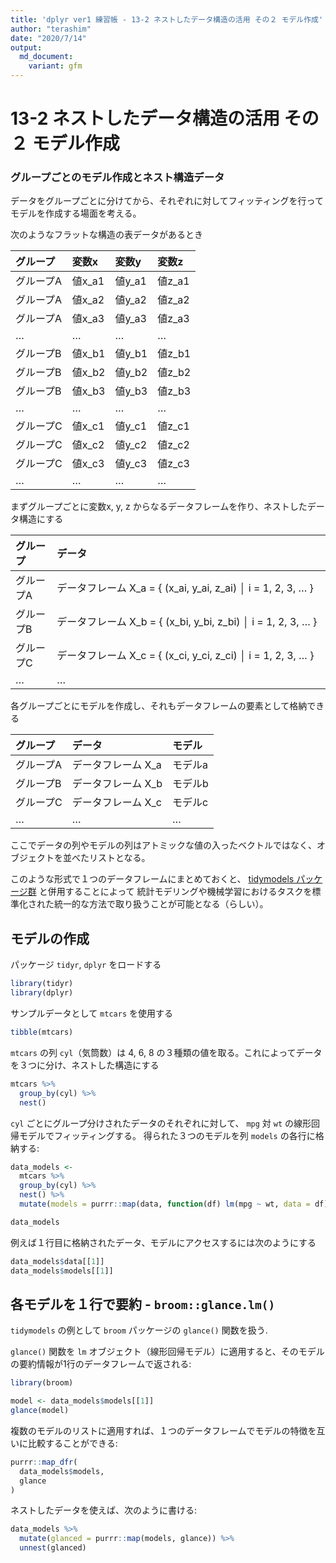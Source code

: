 ```yaml
---
title: 'dplyr ver1 練習帳 - 13-2 ネストしたデータ構造の活用 その２ モデル作成'
author: "terashim"
date: "2020/7/14"
output:
  md_document:
    variant: gfm
---
```


# 13-2 ネストしたデータ構造の活用 その２ モデル作成

### グループごとのモデル作成とネスト構造データ

データをグループごとに分けてから、それぞれに対してフィッティングを行ってモデルを作成する場面を考える。

次のようなフラットな構造の表データがあるとき

グループ  | 変数x  | 変数y  | 変数z
:---------|:-------|:-------|:-------
グループA | 値x_a1 | 値y_a1 | 値z_a1
グループA | 値x_a2 | 値y_a2 | 値z_a2
グループA | 値x_a3 | 値y_a3 | 値z_a3
 ...      | ...    | ...    | ...    
グループB | 値x_b1 | 値y_b1 | 値z_b1
グループB | 値x_b2 | 値y_b2 | 値z_b2
グループB | 値x_b3 | 値y_b3 | 値z_b3
 ...      | ...    | ...    | ...    
グループC | 値x_c1 | 値y_c1 | 値z_c1
グループC | 値x_c2 | 値y_c2 | 値z_c2
グループC | 値x_c3 | 値y_c3 | 値z_c3
 ...      | ...    | ...    | ...    

まずグループごとに変数x, y, z からなるデータフレームを作り、ネストしたデータ構造にする

グループ  | データ
:---------|:---------------------------------------------------------------
グループA | データフレーム X_a = { (x_ai, y_ai, z_ai) │ i = 1, 2, 3, ... }
グループB | データフレーム X_b = { (x_bi, y_bi, z_bi) │ i = 1, 2, 3, ... }
グループC | データフレーム X_c = { (x_ci, y_ci, z_ci) │ i = 1, 2, 3, ... }
 ...      | ...

各グループごとにモデルを作成し、それもデータフレームの要素として格納できる 

グループ  | データ             | モデル
:---------|:-------------------|:--------
グループA | データフレーム X_a | モデルa 
グループB | データフレーム X_b | モデルb
グループC | データフレーム X_c | モデルc 
 ...      | ...                | ...

ここでデータの列やモデルの列はアトミックな値の入ったベクトルではなく、オブジェクトを並べたリストとなる。

このような形式で１つのデータフレームにまとめておくと、
[tidymodels パッケージ群](https://www.tidymodels.org/) と併用することによって
統計モデリングや機械学習におけるタスクを標準化された統一的な方法で取り扱うことが可能となる（らしい）。

## モデルの作成

パッケージ `tidyr`, `dplyr` をロードする

```r
library(tidyr)
library(dplyr)
```

サンプルデータとして `mtcars` を使用する

```r
tibble(mtcars)
```

`mtcars` の列 `cyl`（気筒数）は 4, 6, 8 の３種類の値を取る。これによってデータを３つに分け、ネストした構造にする

```r
mtcars %>%
  group_by(cyl) %>%
  nest()
```

`cyl` ごとにグループ分けされたデータのそれぞれに対して、
`mpg` 対 `wt` の線形回帰モデルでフィッティングする。
得られた３つのモデルを列 `models` の各行に格納する:

```r
data_models <- 
  mtcars %>%
  group_by(cyl) %>%
  nest() %>%
  mutate(models = purrr::map(data, function(df) lm(mpg ~ wt, data = df)))
```

```r
data_models
```

例えば１行目に格納されたデータ、モデルにアクセスするには次のようにする

```r
data_models$data[[1]]
data_models$models[[1]]
```

## 各モデルを１行で要約 - `broom::glance.lm()`

`tidymodels` の例として
`broom` パッケージの `glance()` 関数を扱う.

`glance()`  関数を `lm` オブジェクト（線形回帰モデル）に適用すると、そのモデルの要約情報が1行のデータフレームで返される:

```r
library(broom)

model <- data_models$models[[1]]
glance(model)
```

複数のモデルのリストに適用すれば、１つのデータフレームでモデルの特徴を互いに比較することができる:

```r
purrr::map_dfr(
  data_models$models,
  glance
)
```

ネストしたデータを使えば、次のように書ける:

```r
data_models %>% 
  mutate(glanced = purrr::map(models, glance)) %>% 
  unnest(glanced)
```

